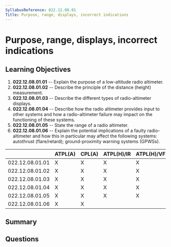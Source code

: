 ```yaml
---
SyllabusReference: 022.12.08.01
Title: Purpose, range, displays, incorrect indications
---
```


# Purpose, range, displays, incorrect indications

## Learning Objectives

1. **022.12.08.01.01** -- Explain the purpose of a low-altitude radio altimeter.
2. **022.12.08.01.02** -- Describe the principle of the distance (height)
   measurement.
3. **022.12.08.01.03** -- Describe the different types of radio-altimeter
   displays.
4. **022.12.08.01.04** -- Describe how the radio altimeter provides input to
   other systems and how a radio-altimeter failure may impact on the functioning
   of these systems.
5. **022.12.08.01.05** -- State the range of a radio altimeter.
6. **022.12.08.01.06** -- Explain the potential implications of a faulty
   radio-altimeter and how this in particular may affect the following systems:
   autothrust (flare/retard); ground-proximity warning systems (GPWSs).

|                 | ATPL(A) | CPL(A) | ATPL(H)/IR | ATPL(H)/VFR | CPL(H) | IR  | CBIR(A) |
| --------------- | ------- | ------ | ---------- | ----------- | ------ | --- | ------- |
| 022.12.08.01.01 | X       | X      | X          | X           | X      | X   |         |
| 022.12.08.01.02 | X       | X      | X          | X           | X      | X   |         |
| 022.12.08.01.03 | X       | X      | X          | X           | X      | X   |         |
| 022.12.08.01.04 | X       | X      | X          | X           | X      | X   |         |
| 022.12.08.01.05 | X       | X      | X          | X           | X      | X   |         |
| 022.12.08.01.06 | X       | X      |            |             |        | X   |         |

## Summary

## Questions
